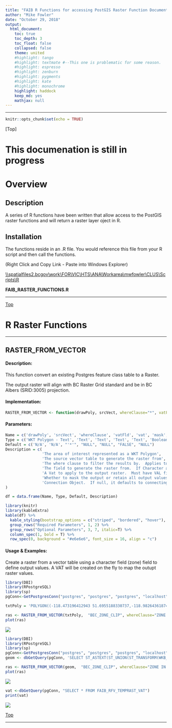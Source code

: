 ```yaml
---
title: "FAIB R Functions for accessing PostGIS Raster Function Documentation"
author: "Mike Fowler"
date: "October 29, 2018"
output:
  html_document:
    toc: true
    toc_depth: 3
    toc_float: false
    collapsed: false
    theme: united
    #highlight: tango
    #highlight: textmate #--This one is problematic for some reason. 
    #highlight: espresso
    #highlight: zenburn
    #highlight: pygments
    #highlight: kate
    #highlight: monochrome
    highlight: haddock
    keep_md: yes
    mathjax: null
---
```

******
```r
knitr::opts_chunk$set(echo = TRUE)
```  
[Top]  
<!-- -------------------------------------------------------------------------------------------------------------------------------- -->
<!-- -------------------------------------------------------------------------------------------------------------------------------- -->  

# This documenation is still in progress    

# Overview

## Description
A series of R functions have been written that allow access to the PostGIS raster functions and will return a raster layer oject in R. 

## Installation

The functions reside in an .R file.  You would reference this file from your R script and then call the functions.

(Right Click and Copy Link - Paste into Windows Explorer)  

<a href="file:\\spatialfiles2.bcgov\work\FOR\VIC\HTS\ANA\Workarea\mwfowler\CLUS\Scripts\R">\\\\spatialfiles2.bcgov\\work\\FOR\\VIC\\HTS\\ANA\\Workarea\\mwfowler\\CLUS\\Scripts\\R</a>     

<strong>FAIB_RASTER_FUNCTIONS.R</strong>

******  
[Top](#TOP)  

<!-- -------------------------------------------------------------------------------------------------------------------------------- -->
<!-- -------------------------------------------------------------------------------------------------------------------------------- -->
# R Raster Functions  
******  

## RASTER_FROM_VECTOR

#### Description:  
This function convert an existing Postgres feature class table to a Raster.  

The output raster will align with BC Raster Grid standard and be in BC Albers (SRID:3005) projection. 

#### Implementation:  
```r
RASTER_FROM_VECTOR <- function(drawPoly, srcVect, whereClause="*", vatFld=NULL, vat=NULL, mask=FALSE, conn=NULL)
```


#### Parameters:  

```r
Name = c('drawPoly', 'srcVect', 'whereClause', 'vatFld', 'vat', 'mask', 'conn') 
Type = c('WKT Polygon - Text', 'Text', 'Text', 'Text', 'Text', 'Boolean', 'PostgreSQLConnection') 
Default = c('N/A', 'N/A', "'*'", "NULL", "NULL", "FALSE", "NULL")
Description = c(
                'The area of interest represented as a WKT Polygon', 
                'The source vector table to generate the raster from', 
                'The where clause to filter the results by.  Applies to source vector', 
                'The field to generate the raster from.  If Character a VAT will be generated on the fly or should join to supplied VAT parameter.  The generated VAT name will always beFAIB_RFV_TEMPRAST_VAT',
                'A Vat to apply to the output raster.  Must have VAL field that will define output raster values and must join to vatFld parameter',
                'Whether to mask the output or retain all output values', 
                'Connection Object.  If null, it defaults to connecting to the CLUS database'
)

df = data.frame(Name, Type, Default, Description)

library(knitr)
library(kableExtra)
kable(df) %>%
  kable_styling(bootstrap_options = c("striped", "bordered", "hover"), full_width = TRUE, position = "center", font_size = 14) %>%
  group_rows("Required Parameters", 1, 2) %>%
  group_rows("Optional Parameters", 3, 7, italic=T) %>%
  column_spec(1, bold = T) %>%
  row_spec(0, background = "#e6e6e6", font_size = 16, align = "c")
```

#### Usage & Examples:   

Create a raster from a vector table using a character field (zone) field to define output values.  A VAT will be created on the fly to map the outupt raster values. 
 

```r
library(DBI)
library(RPostgreSQL)  
library(sp) 
pgConn<-GetPostgresConn("postgres", "postgres", "postgres", "localhost")

txtPoly = 'POLYGON((-118.473196412943 51.6955188330737,-118.982643618749 51.3438924145354,-118.444851411751 51.0748582423647,-117.985076049477 51.3973510159727,-118.473196412943 51.6955188330737))'

ras <- RASTER_FROM_VECTOR(txtPoly,  "BEC_ZONE_CLIP", whereClause="ZONE IN (''ESSF'') ", vatFld='ZONE', mask=FALSE, conn=pgConn)
plot(ras)
```

![](Images/RASTER_FROM_VECTOR_1.PNG)  


```r
library(DBI)
library(RPostgreSQL)  
library(sp) 
pgConn<-GetPostgresConn("postgres", "postgres", "postgres", "localhost")
geom <- dbGetQuery(pgConn, 'SELECT ST_ASTEXT(ST_UNION(ST_TRANSFORM(WKB_GEOMETRY, 4326))) FROM TSA_CLIP WHERE TSA_NUMBER_INT = 45')

ras <- RASTER_FROM_VECTOR(geom,  "BEC_ZONE_CLIP", whereClause="ZONE IN (''ESSF'') ", vatFld='ZONE', mask=FALSE, conn=pgConn)
plot(ras)
```

![](Images/RASTER_FROM_VECTOR_2.PNG)  

```r
vat <-dbGetQuery(pgConn, "SELECT * FROM FAIB_RFV_TEMPRAST_VAT")
print(vat)
```

![](Images/RASTER_FROM_VECTOR_3.PNG)      


[Top](#TOP)    

******
<!-- -------------------------------------------------------------------------------------------------------------------------------- -->
<!-- -------------------------------------------------------------------------------------------------------------------------------- -->
